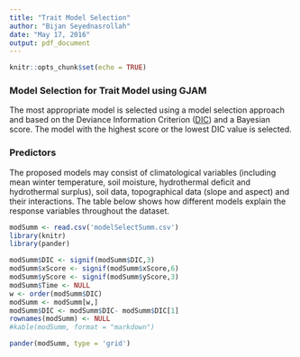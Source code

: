 ```yaml
---
title: "Trait Model Selection"
author: "Bijan Seyednasrollah"
date: "May 17, 2016"
output: pdf_document
---
```


```r
knitr::opts_chunk$set(echo = TRUE)
```

### Model Selection for Trait Model using GJAM

The most appropriate model is selected using a model selection approach and based on the Deviance Information Criterion ([DIC](https://en.wikipedia.org/wiki/Deviance_information_criterion)) and a Bayesian score. The model with the highest score or the lowest DIC value is selected. 

### Predictors
The proposed models may consist of climatological variables (including mean winter temperature, soil moisture, hydrothermal deficit and hydrothermal surplus), soil data, topographical data (slope and aspect) and their interactions. The table below shows how different models explain the response variables throughout the dataset.


```r
modSumm <- read.csv('modelSelectSumm.csv')
library(knitr)
library(pander)

modSumm$DIC <- signif(modSumm$DIC,3)
modSumm$xScore <- signif(modSumm$xScore,6)
modSumm$yScore <- signif(modSumm$yScore,3)
modSumm$Time <- NULL
w <- order(modSumm$DIC)
modSumm <- modSumm[w,]
modSumm$DIC <- modSumm$DIC- modSumm$DIC[1]
rownames(modSumm) <- NULL
#kable(modSumm, format = "markdown")
```
 
```r
pander(modSumm, type = 'grid')
```
 